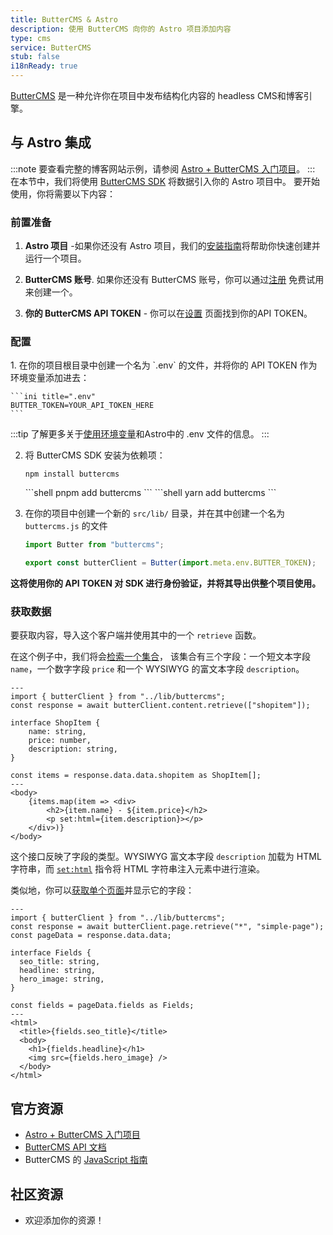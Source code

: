 ```yaml
---
title: ButterCMS & Astro
description: 使用 ButterCMS 向你的 Astro 项目添加内容
type: cms
service: ButterCMS
stub: false
i18nReady: true
---
```


[ButterCMS](https://buttercms.com/) 是一种允许你在项目中发布结构化内容的 headless CMS和博客引擎。

## 与 Astro 集成
:::note
要查看完整的博客网站示例，请参阅 [Astro + ButterCMS 入门项目](https://buttercms.com/starters/astro-starter-project/)。
:::
在本节中，我们将使用 [ButterCMS SDK](https://www.npmjs.com/package/buttercms) 将数据引入你的 Astro 项目中。
要开始使用，你将需要以下内容：
### 前置准备

1. **Astro 项目** -如果你还没有 Astro 项目，我们的[安装指南](/zh-cn/install/auto/)将帮助你快速创建并运行一个项目。

2. **ButterCMS 账号**. 如果你还没有 ButterCMS 账号，你可以通过[注册](https://buttercms.com/join/) 免费试用来创建一个。

3. **你的 ButterCMS API TOKEN** - 你可以在[设置](https://buttercms.com/settings/) 页面找到你的API TOKEN。

### 配置

<Steps>
1. 在你的项目根目录中创建一个名为 `.env` 的文件，并将你的 API TOKEN 作为环境变量添加进去：

    ```ini title=".env"
    BUTTER_TOKEN=YOUR_API_TOKEN_HERE
    ```
</Steps>

:::tip
了解更多关于[使用环境变量](/zh-cn/guides/environment-variables/)和Astro中的 .env 文件的信息。
:::

2. 将 ButterCMS SDK 安装为依赖项：
    <PackageManagerTabs>
      <Fragment slot="npm">
      ```shell
      npm install buttercms
      ```
      </Fragment>
      <Fragment slot="pnpm">
      ```shell
      pnpm add buttercms
      ```
      </Fragment>
      <Fragment slot="yarn">
      ```shell
      yarn add buttercms
      ```
      </Fragment>
    </PackageManagerTabs>

3. 在你的项目中创建一个新的 `src/lib/` 目录，并在其中创建一个名为 `buttercms.js` 的文件

    ```js title="src/lib/buttercms.js"
    import Butter from "buttercms";

    export const butterClient = Butter(import.meta.env.BUTTER_TOKEN);
    ```

**这将使用你的 API TOKEN 对 SDK 进行身份验证，并将其导出供整个项目使用。**

### 获取数据
要获取内容，导入这个客户端并使用其中的一个 `retrieve` 函数。

在这个例子中，我们将会[检索一个集合](https://buttercms.com/docs/api/#retrieve-a-collection)，
该集合有三个字段：一个短文本字段 `name`，一个数字字段 `price` 和一个 WYSIWYG 的富文本字段 `description`。

```astro title="src/pages/ShopItem.astro"
---
import { butterClient } from "../lib/buttercms";
const response = await butterClient.content.retrieve(["shopitem"]);

interface ShopItem {
	name: string,
	price: number,
	description: string,
}

const items = response.data.data.shopitem as ShopItem[];
---
<body>
	{items.map(item => <div>
		<h2>{item.name} - ${item.price}</h2>
		<p set:html={item.description}></p>
	</div>)}
</body>
```


这个接口反映了字段的类型。WYSIWYG 富文本字段 `description` 加载为 HTML 字符串，而 [`set:html`](/zh-cn/reference/directives-reference/#sethtml) 指令将 HTML 字符串注入元素中进行渲染。

类似地，你可以[获取单个页面](https://buttercms.com/docs/api/#get-a-single-page)并显示它的字段：

```astro title="src/pages/ShopItem.astro"
---
import { butterClient } from "../lib/buttercms";
const response = await butterClient.page.retrieve("*", "simple-page");
const pageData = response.data.data;

interface Fields {
  seo_title: string,
  headline: string,
  hero_image: string,
}

const fields = pageData.fields as Fields;
---
<html>
  <title>{fields.seo_title}</title>
  <body>
    <h1>{fields.headline}</h1>
    <img src={fields.hero_image} />
  </body>
</html>
```

## 官方资源

- [Astro + ButterCMS 入门项目](https://buttercms.com/starters/astro-starter-project/)
- [ButterCMS API 文档](https://buttercms.com/docs/api/)
- ButterCMS 的 [JavaScript 指南](https://buttercms.com/docs/api-client/javascript/)

## 社区资源
- 欢迎添加你的资源！
